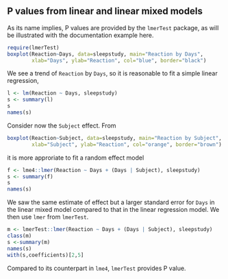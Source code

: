 ## P values from linear and linear mixed models

As its name implies, P values are provided by the `lmerTest` package, as will be illustrated with
the documentation example here.
```r
require(lmerTest)
boxplot(Reaction~Days, data=sleepstudy, main="Reaction by Days",
        xlab="Days", ylab="Reaction", col="blue", border="black")
```
We see a trend of `Reaction` by `Days`, so it is reasonable to fit a simple linear regression,
```r
l <- lm(Reaction ~ Days, sleepstudy)
s <- summary(l)
s
names(s)
```
Consider now the `Subject` effect. From

```r
boxplot(Reaction~Subject, data=sleepstudy, main="Reaction by Subject",
        xlab="Subject", ylab="Reaction", col="orange", border="brown")
```
it is more approriate to fit a random effect model
```r
f <- lme4::lmer(Reaction ~ Days + (Days | Subject), sleepstudy)
s <- summary(f)
s
names(s)
```
We saw the same estimate of effect but a larger standard error for `Days` in the linear mixed model compared to
that in the linear regression model. We then use `lmer` from `lmerTest`.
```r
m <- lmerTest::lmer(Reaction ~ Days + (Days | Subject), sleepstudy)
class(m)
s <-summary(m)
names(s)
with(s,coefficients)[2,5]
```
Compared to its counterpart in `lme4`, `lmerTest` provides P value.

